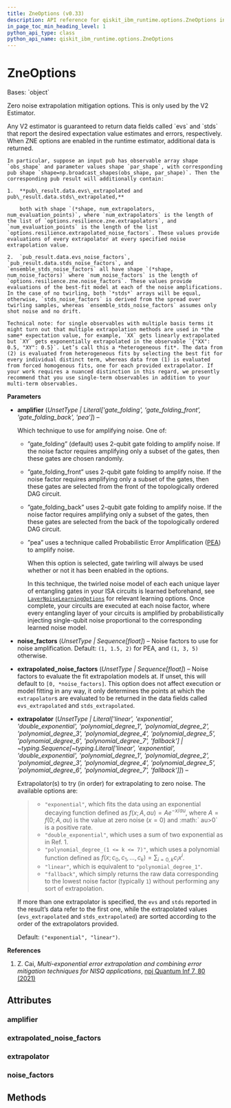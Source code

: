 ```yaml
---
title: ZneOptions (v0.33)
description: API reference for qiskit_ibm_runtime.options.ZneOptions in qiskit-ibm-runtime v0.33
in_page_toc_min_heading_level: 1
python_api_type: class
python_api_name: qiskit_ibm_runtime.options.ZneOptions
---
```


# ZneOptions

<Class id="qiskit_ibm_runtime.options.ZneOptions" isDedicatedPage={true} github="https://github.com/Qiskit/qiskit-ibm-runtime/tree/stable/0.33/qiskit_ibm_runtime/options/zne_options.py#L36-L188" signature="ZneOptions(amplifier=Unset, noise_factors=Unset, extrapolator=Unset, extrapolated_noise_factors=Unset)" modifiers="class">
  Bases: `object`

  Zero noise extrapolation mitigation options. This is only used by the V2 Estimator.

  <Admonition title="Note" type="note">
    Any V2 estimator is guaranteed to return data fields called `evs` and `stds` that report the desired expectation value estimates and errors, respectively. When ZNE options are enabled in the runtime estimator, additional data is returned.

    In particular, suppose an input pub has observable array shape `obs_shape` and parameter values shape `par_shape`, with corresponding pub shape `shape=np.broadcast_shapes(obs_shape, par_shape)`. Then the corresponding pub result will additionally contain:

    1.  **pub\_result.data.evs\_extrapolated and pub\_result.data.stds\_extrapolated,**

        both with shape `(*shape, num_extrapolators, num_evaluation_points)`, where `num_extrapolators` is the length of the list of `options.resilience.zne.extrapolators`, and `num_evaluation_points` is the length of the list `options.resilience.extrapolated_noise_factors`. These values provide evaluations of every extrapolator at every specified noise extrapolation value.

    2.  `pub_result.data.evs_noise_factors`, `pub_result.data.stds_noise_factors`, and `ensemble_stds_noise_factors` all have shape `(*shape, num_noise_factors)` where `num_noise_factors` is the length of `options.resilience.zne.noise_factors`. These values provide evaluations of the best-fit model at each of the noise amplifications. In the case of no twirling, both `*stds*` arrays will be equal, otherwise, `stds_noise_factors` is derived from the spread over twirling samples, whereas `ensemble_stds_noise_factors` assumes only shot noise and no drift.

    Technical note: for single observables with multiple basis terms it might turn out that multiple extrapolation methods are used in *the same* expectation value, for example, `XX` gets linearly extrapolated but `XY` gets exponentially extrapolated in the observable `{"XX": 0.5, "XY": 0.5}`. Let’s call this a *heterogeneous fit*. The data from (2) is evaluated from heterogeneous fits by selecting the best fit for every individual distinct term, whereas data from (1) is evaluated from forced homogenous fits, one for each provided extrapolator. If your work requires a nuanced distinction in this regard, we presently recommend that you use single-term observables in addition to your multi-term observables.
  </Admonition>

  **Parameters**

  *   **amplifier** (*UnsetType | Literal\['gate\_folding', 'gate\_folding\_front', 'gate\_folding\_back', 'pea']*) –

      Which technique to use for amplifying noise. One of:

      *   ”gate\_folding” (default) uses 2-qubit gate folding to amplify noise. If the noise factor requires amplifying only a subset of the gates, then these gates are chosen randomly.

      *   ”gate\_folding\_front” uses 2-qubit gate folding to amplify noise. If the noise factor requires amplifying only a subset of the gates, then these gates are selected from the front of the topologically ordered DAG circuit.

      *   ”gate\_folding\_back” uses 2-qubit gate folding to amplify noise. If the noise factor requires amplifying only a subset of the gates, then these gates are selected from the back of the topologically ordered DAG circuit.

      *   ”pea” uses a technique called Probabilistic Error Amplification ([PEA](https://www.nature.com/articles/s41586-023-06096-3)) to amplify noise.

          When this option is selected, gate twirling will always be used whether or not it has been enabled in the options.

          In this technique, the twirled noise model of each each unique layer of entangling gates in your ISA circuits is learned beforehand, see [`LayerNoiseLearningOptions`](options-layer-noise-learning-options "qiskit_ibm_runtime.options.LayerNoiseLearningOptions") for relevant learning options. Once complete, your circuits are executed at each noise factor, where every entangling layer of your circuits is amplified by probabilistically injecting single-qubit noise proportional to the corresponding learned noise model.

  *   **noise\_factors** (*UnsetType | Sequence\[float]*) – Noise factors to use for noise amplification. Default: `(1, 1.5, 2)` for PEA, and `(1, 3, 5)` otherwise.

  *   **extrapolated\_noise\_factors** (*UnsetType | Sequence\[float]*) – Noise factors to evaluate the fit extrapolation models at. If unset, this will default to `[0, *noise_factors]`. This option does not affect execution or model fitting in any way, it only determines the points at which the `extrapolator`s are evaluated to be returned in the data fields called `evs_extrapolated` and `stds_extrapolated`.

  *   **extrapolator** (*UnsetType | Literal\['linear', 'exponential', 'double\_exponential', 'polynomial\_degree\_1', 'polynomial\_degree\_2', 'polynomial\_degree\_3', 'polynomial\_degree\_4', 'polynomial\_degree\_5', 'polynomial\_degree\_6', 'polynomial\_degree\_7', 'fallback'] | \~typing.Sequence\[\~typing.Literal\['linear', 'exponential', 'double\_exponential', 'polynomial\_degree\_1', 'polynomial\_degree\_2', 'polynomial\_degree\_3', 'polynomial\_degree\_4', 'polynomial\_degree\_5', 'polynomial\_degree\_6', 'polynomial\_degree\_7', 'fallback']]*) –

      Extrapolator(s) to try (in order) for extrapolating to zero noise. The available options are:

      > *   `"exponential"`, which fits the data using an exponential decaying function defined as $f(x; A, au) = A e^{-x/ au}$, where $A = f(0; A, au)$ is the value at zero noise ($x=0$) and :math:\` au>0\` is a positive rate.
      > *   `"double_exponential"`, which uses a sum of two exponential as in Ref. 1.
      > *   `"polynomial_degree_(1 <= k <= 7)"`, which uses a polynomial function defined as $f(x; c_0, c_1, \ldots, c_k) = \sum_{i=0, k} c_i x^i$.
      > *   `"linear"`, which is equivalent to `"polynomial_degree_1"`.
      > *   `"fallback"`, which simply returns the raw data corresponding to the lowest noise factor (typically `1`) without performing any sort of extrapolation.

      If more than one extrapolator is specified, the `evs` and `stds` reported in the result’s data refer to the first one, while the extrapolated values (`evs_extrapolated` and `stds_extrapolated`) are sorted according to the order of the extrapolators provided.

      Default: `("exponential", "linear")`.

  **References**

  1.  Z. Cai, *Multi-exponential error extrapolation and combining error mitigation techniques for NISQ applications*, [npj Quantum Inf 7, 80 (2021)](https://www.nature.com/articles/s41534-021-00404-3)

  ## Attributes

  ### amplifier

  <Attribute id="qiskit_ibm_runtime.options.ZneOptions.amplifier" attributeTypeHint="UnsetType | Literal['gate_folding', 'gate_folding_front', 'gate_folding_back', 'pea']" attributeValue="Unset" />

  ### extrapolated\_noise\_factors

  <Attribute id="qiskit_ibm_runtime.options.ZneOptions.extrapolated_noise_factors" attributeTypeHint="UnsetType | Sequence[float]" attributeValue="Unset" />

  ### extrapolator

  <Attribute id="qiskit_ibm_runtime.options.ZneOptions.extrapolator" attributeTypeHint="UnsetType | Literal['linear', 'exponential', 'double_exponential', 'polynomial_degree_1', 'polynomial_degree_2', 'polynomial_degree_3', 'polynomial_degree_4', 'polynomial_degree_5', 'polynomial_degree_6', 'polynomial_degree_7', 'fallback'] | Sequence[Literal['linear', 'exponential', 'double_exponential', 'polynomial_degree_1', 'polynomial_degree_2', 'polynomial_degree_3', 'polynomial_degree_4', 'polynomial_degree_5', 'polynomial_degree_6', 'polynomial_degree_7', 'fallback']]" attributeValue="Unset" />

  ### noise\_factors

  <Attribute id="qiskit_ibm_runtime.options.ZneOptions.noise_factors" attributeTypeHint="UnsetType | Sequence[float]" attributeValue="Unset" />

  ## Methods
</Class>

